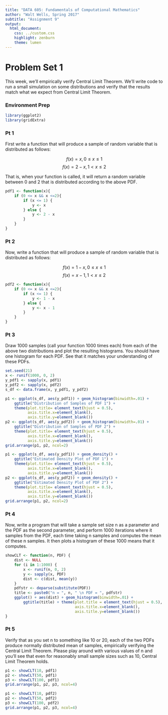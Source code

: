 ```yaml
---
title: "DATA 605: Fundamentals of Computational Mathematics"
author: "Walt Wells, Spring 2017"
subtitle: "Assignment 9"
output:
  html_document:
    css: ../custom.css
    highlight: zenburn
    theme: lumen
---
```

# Problem Set 1

This week, we'll empirically verify Central Limit Theorem. We'll write code to run a small simulation on some distributions and verify that the results match what we expect from Central Limit Theorem.

### Environment Prep

```r
library(ggplot2)
library(gridExtra)
```

### Pt 1

First write a function that will produce a sample of random variable that is distributed as follows:

$$f(x) = x, 0 \leq x \leq 1$$
$$f(x) = 2 - x, 1 < x \leq 2$$

That is, when your function is called, it will return a random variable between 0 and 2 that is distributed according to the above PDF. 

```r
pdf1 <- function(x){
    if (0 <= x && x <=2){
        if (x <= 1) {
            y <- x
        } else {
            y <- 2 - x
        }
    }
}
```

### Pt 2

Now, write a function that will produce a sample of random variable that is distributed as follows:

$$f(x) = 1 - x, 0 \leq x \leq 1$$
$$f(x) = x - 1, 1 < x \leq 2$$

```r
pdf2 <- function(x){
    if (0 <= x && x <=2){
        if (x <= 1) {
            y <- 1 - x
        } else {
            y <- x - 1
        }
    }
}
```

### Pt 3

Draw 1000 samples (call your function 1000 times each) from each of the above two distributions and plot the resulting histograms. You should have one histogram for each PDF. See that it matches your understanding of these PDFs.

```r
set.seed(21)
x <- runif(1000, 0, 2)
y_pdf1 <- sapply(x, pdf1)
y_pdf2 <- sapply(x, pdf2)
s_df <- data.frame(x, y_pdf1, y_pdf2)

p1 <- ggplot(s_df, aes(y_pdf1)) + geom_histogram(binwidth=.01) + 
    ggtitle("Distribution of Samples of PDF 1") + 
    theme(plot.title= element_text(hjust = 0.5), 
          axis.title.x=element_blank(),
          axis.title.y=element_blank())
p2 <- ggplot(s_df, aes(y_pdf2)) + geom_histogram(binwidth=.01) + 
    ggtitle("Distribution of Samples of PDF 2") + 
    theme(plot.title= element_text(hjust = 0.5), 
          axis.title.x=element_blank(),
          axis.title.y=element_blank())
grid.arrange(p1, p2, ncol=2)

p1 <- ggplot(s_df, aes(y_pdf1)) + geom_density() + 
    ggtitle("Estimated Density Plot of PDF 1") + 
    theme(plot.title= element_text(hjust = 0.5), 
          axis.title.x=element_blank(),
          axis.title.y=element_blank())
p2 <- ggplot(s_df, aes(y_pdf2)) + geom_density() +
    ggtitle("Estimated Density Plot of PDF 2") + 
    theme(plot.title= element_text(hjust = 0.5), 
          axis.title.x=element_blank(),
          axis.title.y=element_blank())
grid.arrange(p1, p2, ncol=2)
```

### Pt 4

Now, write a program that will take a sample set size n as a parameter and the PDF as the second parameter, and perform 1000 iterations where it samples from the PDF, each time taking n samples and computes the mean of these n samples. It then plots a histogram of these 1000 means that it computes.

```r
showCLT <- function(n, PDF) {
    dist <- NULL
    for (i in 1:1000) {
        x <- runif(n, 0, 2)
        y <- sapply(x, PDF)
        dist <- c(dist, mean(y))
    }
    pdfstr <- deparse(substitute(PDF))
    title <- paste0("n = ", n, " \n PDF = ", pdfstr)
    ggplot() + aes(dist) + geom_histogram(binwidth=.01) + 
        ggtitle(title) + theme(plot.title = element_text(hjust = 0.5), 
                               axis.title.x=element_blank(),
                               axis.title.y=element_blank())
}
```

### Pt 5

Verify that as you set n to something like 10 or 20, each of the two PDFs produce normally distributed mean of samples, empirically verifying the Central Limit Theorem. Please play around with various values of n and you'll see that even for reasonably small sample sizes such as 10, Central Limit Theorem holds.

```r
p1 <- showCLT(10, pdf1)
p2 <- showCLT(50, pdf1)
p3 <- showCLT(100, pdf1)
grid.arrange(p1, p2, p3, ncol=4)

p1 <- showCLT(10, pdf2)
p2 <- showCLT(50, pdf2)
p3 <- showCLT(100, pdf2)
grid.arrange(p1, p2, p3, ncol=4)

```